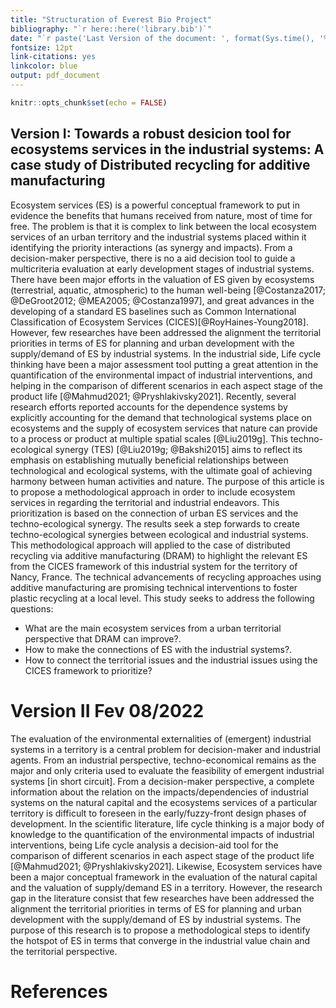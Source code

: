 ```yaml
---
title: "Structuration of Everest Bio Project"
bibliography: "`r here::here('library.bib')`"
date: "`r paste('Last Version of the document: ', format(Sys.time(), '%b %d/%Y'))`"
fontsize: 12pt
link-citations: yes
linkcolor: blue
output: pdf_document
---
```


```r
knitr::opts_chunk$set(echo = FALSE)
```


## Version I: Towards a robust desicion tool for ecosystems services in the industrial systems:  A case study of Distributed recycling for additive manufacturing

<!-- Intro -->
Ecosystem services (ES) is a powerful conceptual framework to put in evidence the benefits that humans received from nature, most of time for free.
<!-- Problem -->
The problem is that it is complex to link between the local ecosystem services of an urban territory and the industrial systems placed within it identifying the priority interactions (as synergy and impacts).
From a decision-maker perspective, there is no a aid decision tool to guide a multicriteria evaluation at early development stages of industrial systems.
<!-- Conceptual Framework (broad theoretical) -->
   <!-- ES valuation and Urban  ES-->
There have been major efforts in the valuation of ES given by ecosystems (terrestrial, aquatic, atmospheric) to the human well-being [@Costanza2017; @DeGroot2012; @MEA2005; @Costanza1997], and  great advances in the developing of a standard ES baselines such as Common International Classification of Ecosystem Services (CICES)[@RoyHaines-Young2018]. 
<!-- Knowledge Gap -->
However, few researches have been addressed the alignment the territorial priorities in terms of ES for planning and urban development with the supply/demand of ES by industrial systems.
<!-- Logic & Evidence for Problem, KG and Context -->
   <!-- LCA -->
In the industrial side, Life cycle thinking have been a major assessment tool putting a great attention in the quantification of the environmental impact of industrial interventions, and helping in the comparison of different scenarios in each aspect stage of the product life [@Mahmud2021; @Pryshlakivsky2021]. 
   <!-- LCA AND ES -->
Recently, several research efforts reported  accounts for the dependence systems by explicitly accounting for the demand that technological systems place on ecosystems and the supply of ecosystem services that nature can provide to a process or product at multiple spatial scales [@Liu2019g].
This techno-ecological synergy (TES) [@Liu2019g; @Bakshi2015] aims to reflect its emphasis on establishing mutually beneficial relationships between technological and ecological systems, with the ultimate goal of achieving harmony between human activities and nature.
<!-- Purpose Statement -->
The purpose of this article is to propose a methodological approach in order to include ecosystem services in regarding the territorial and industrial endeavors.
   <!-- Expand a methodology -->
This prioritization is based on the connection of urban ES services and the techno-ecological synergy.
The results seek a step forwards to create techno-ecological synergies between ecological and industrial systems.
<!-- Context -->
This methodological approach will applied to the case of distributed recycling via additive manufacturing (DRAM) to highlight the relevant ES from the CICES framework of this industrial system for the territory of Nancy, France. 
The technical advancements of recycling approaches using additive manufacturing are promising technical interventions to foster plastic recycling at a local level.
<!-- Reseacch Questions (NOt add more problems) -->
This study seeks to address the following questions:

- What are the main ecosystem services from a urban territorial perspective that DRAM can improve?.
- How to make the connections of ES with the industrial systems?. 
- How to connect the territorial issues and the industrial issues using the CICES framework to prioritize?


\newpage

# Version II  Fev 08/2022


<!-- Problem -->
The evaluation of the environmental externalities of (emergent) industrial systems in a territory is a central problem for decision-maker and industrial agents.
From an industrial perspective, techno-economical remains as the major and only criteria used to evaluate the feasibility of emergent industrial systems [in short circuit].
From a decision-maker perspective, a complete information about the relation on the impacts/dependencies of industrial systems on the natural capital and the ecosystems services of a particular territory is difficult to foreseen in the early/fuzzy-front design phases of development.
<!-- Knowledge Gap: Academic rational -->
In the scientific literature, life cycle thinking is a major body of knowledge to the quantification of the environmental impacts of industrial interventions, being Life cycle analysis a decision-aid tool for the comparison of different scenarios in each aspect stage of the product life [@Mahmud2021; @Pryshlakivsky2021]. 
Likewise, Ecosystem services have been a major conceptual framework in the evaluation of the natural capital and the valuation of supply/demand ES in a territory.
However, the research gap in the literature consist that few researches have been addressed the alignment the territorial priorities in terms of ES for planning and urban development with the supply/demand of ES by industrial systems.
<!-- Purpose Statement: -->
The purpose of this research is to propose a methodological steps to identify the hotspot of ES in terms that converge in the industrial value chain and the territorial perspective.  
<!-- Research questions -->



\newpage

# References

